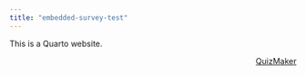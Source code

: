 ```yaml
---
title: "embedded-survey-test"
---
```


This is a Quarto website.

```{=html}
<script>(function(i,s,o,g,r,a,m){i['QP']=r;i[r]=i[r]||function(){(i[r].q=i[r].q||[]).push(arguments)},i[r].l=1*new Date();a=s.createElement(o),m=s.getElementsByTagName(o)[0];a.async=1;a.src=g;m.parentNode.insertBefore(a,m)})(window,document,'script','//scripts.poll-maker.com/3012/pollembed.js','qp');</script><a href='https://take.quiz-maker.com/poll4885858xA8C04771-151' data-poll='4885858xA8C04771-151' style='width:100%; display:block; text-align:right;'>QuizMaker</a>
```
